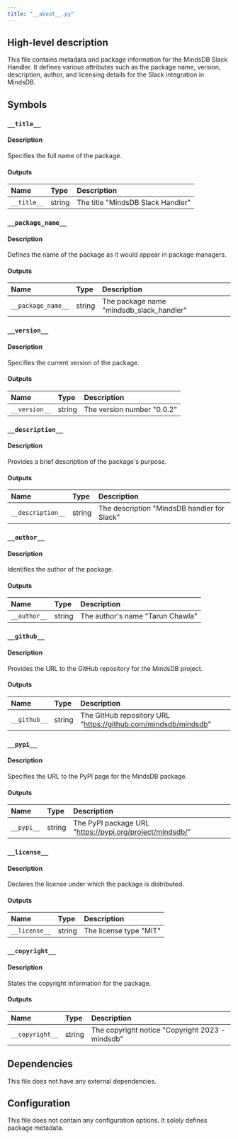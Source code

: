 ```yaml
---
title: "__about__.py"
---
```


## High-level description
This file contains metadata and package information for the MindsDB Slack Handler. It defines various attributes such as the package name, version, description, author, and licensing details for the Slack integration in MindsDB.

## Symbols

### `__title__`
#### Description
Specifies the full name of the package.

#### Outputs
| Name | Type | Description |
|:-----|:-----|:------------|
| `__title__` | string | The title "MindsDB Slack Handler" |

### `__package_name__`
#### Description
Defines the name of the package as it would appear in package managers.

#### Outputs
| Name | Type | Description |
|:-----|:-----|:------------|
| `__package_name__` | string | The package name "mindsdb_slack_handler" |

### `__version__`
#### Description
Specifies the current version of the package.

#### Outputs
| Name | Type | Description |
|:-----|:-----|:------------|
| `__version__` | string | The version number "0.0.2" |

### `__description__`
#### Description
Provides a brief description of the package's purpose.

#### Outputs
| Name | Type | Description |
|:-----|:-----|:------------|
| `__description__` | string | The description "MindsDB handler for Slack" |

### `__author__`
#### Description
Identifies the author of the package.

#### Outputs
| Name | Type | Description |
|:-----|:-----|:------------|
| `__author__` | string | The author's name "Tarun Chawla" |

### `__github__`
#### Description
Provides the URL to the GitHub repository for the MindsDB project.

#### Outputs
| Name | Type | Description |
|:-----|:-----|:------------|
| `__github__` | string | The GitHub repository URL "https://github.com/mindsdb/mindsdb" |

### `__pypi__`
#### Description
Specifies the URL to the PyPI page for the MindsDB package.

#### Outputs
| Name | Type | Description |
|:-----|:-----|:------------|
| `__pypi__` | string | The PyPI package URL "https://pypi.org/project/mindsdb/" |

### `__license__`
#### Description
Declares the license under which the package is distributed.

#### Outputs
| Name | Type | Description |
|:-----|:-----|:------------|
| `__license__` | string | The license type "MIT" |

### `__copyright__`
#### Description
States the copyright information for the package.

#### Outputs
| Name | Type | Description |
|:-----|:-----|:------------|
| `__copyright__` | string | The copyright notice "Copyright 2023 - mindsdb" |

## Dependencies
This file does not have any external dependencies.

## Configuration
This file does not contain any configuration options. It solely defines package metadata.